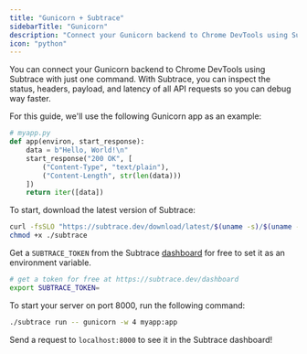 ```yaml
---
title: "Gunicorn + Subtrace"
sidebarTitle: "Gunicorn"
description: "Connect your Gunicorn backend to Chrome DevTools using Subtrace"
icon: "python"
---
```


You can connect your Gunicorn backend to Chrome DevTools using Subtrace with
just one command. With Subtrace, you can inspect the status, headers, payload,
and latency of all API requests so you can debug way faster.

For this guide, we'll use the following Gunicorn app as an example:

```python
# myapp.py
def app(environ, start_response):
    data = b"Hello, World!\n"
    start_response("200 OK", [
        ("Content-Type", "text/plain"),
        ("Content-Length", str(len(data)))
    ])
    return iter([data])
```

To start, download the latest version of Subtrace:

```bash
curl -fsSLO "https://subtrace.dev/download/latest/$(uname -s)/$(uname -m)/subtrace"
chmod +x ./subtrace
```

Get a `SUBTRACE_TOKEN` from the Subtrace [dashboard](https://subtrace.dev/dashboard)
for free to set it as an environment variable.

```bash
# get a token for free at https://subtrace.dev/dashboard
export SUBTRACE_TOKEN=
```

To start your server on port 8000, run the following command:

```bash
./subtrace run -- gunicorn -w 4 myapp:app
```

Send a request to `localhost:8000` to see it in the Subtrace dashboard!
